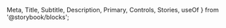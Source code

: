   Meta,
  Title,
  Subtitle,
  Description,
  Primary,
  Controls,
  Stories,
  useOf
} from '@storybook/blocks';

<Meta />

<Title />

<Subtitle />

<Description />

<Primary />

### Controls

Change the values of the controls and see how the component reacts.

<Controls />

<ImportBlock />

<Stories />
